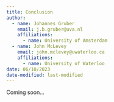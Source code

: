 ```yaml
---
title: Conclusion
author: 
  - name: Johannes Gruber
    email: j.b.gruber@uva.nl
    affiliations:
      - name: University of Amsterdam
  - name: John McLevey
    email: john.mclevey@uwaterloo.ca
    affiliations:
      - name: University of Waterloo
date: 06/10/2023
date-modified: last-modified
---
```


Coming soon...